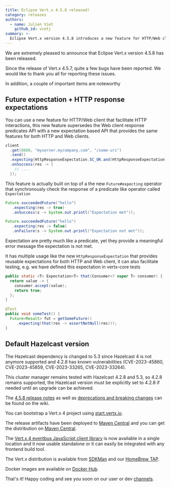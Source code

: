 ```yaml
---
title: Eclipse Vert.x 4.5.8 released!
category: releases
authors:
  - name: Julien Viet
    github_id: vietj
summary: >-
  Eclipse Vert.x version 4.5.8 introduces a new feature for HTTP/Web clients that supersedes the Web client response predicates API with an expectation-based API.
---
```


We are extremely pleased to announce that Eclipse Vert.x version 4.5.8 has been released.

Since the release of Vert.x 4.5.7, quite a few bugs have been reported. We would like to thank you all for reporting these issues.

In addition, a couple of important items are noteworthy

## Future expectation + HTTP response expectations

You can use a new feature for HTTP/Web client that facilitate HTTP interactions, this new feature supersedes the Web
client response predicates API with a new expectation based API that provides the same features for both HTTP and Web clients.

```java
client
  .get(8080, "myserver.mycompany.com", "/some-uri")
  .send()
  .expecting(HttpResponseExpectation.SC_OK.and(HttpResponseExpectation.JSON))
  .onSuccess(res -> {
    // ....
  });
```

This feature is actually built on top of a the new `Future#expecting` operator that synchronously check the response of a predicate like
operator called `Expectation`

```java
Future.succeededFuture("hello")
   .expecting(res -> true)
   .onSuccess(s -> System.out.printl("Expectation met"));

Future.succeededFuture("hello")
   .expecting(res -> false)
   .onFailure(s -> System.out.printl("Expectation not met"));
```

Expectation are pretty much like a predicate, yet they provide a meaningful error message the expectation is not met.

It has multiple usage like the new `HttpResponseExpectation` that provides reusable expectations for both HTTP and Web client, it 
can also facilitate testing, e.g. we have defined this expectation in vertx-core tests

```java
public static <T> Expectation<T> that(Consumer<? super T> consumer) {
  return value -> {
    consumer.accept(value);
    return true;
  };
}

@Test
public void someTest() {
  Future<Result> fut = getSomeFuture()
     .expecting(that(res -> assertNotNull(res)));
}
```

## Default Hazelcast version

The Hazelcast dependency is changed to 5.3 since Hazelcast 4 is not anymore supported and 4.2.8 has known vulnerabilities
(CVE-2023-45860, CVE-2023-45859, CVE-2023-33265, CVE-2023-33264).

This cluster manager remains tested with Hazelcast 4.2.8 and 5.3, so 4.2.8 remains supported, the Hazelcast version must
be explicitly set to 4.2.8 if needed until an upgrade can be achieved.

The [4.5.8 release notes](https://github.com/vert-x3/wiki/wiki/4.5.8-Release-Notes) as well as
[deprecations and breaking changes](https://github.com/vert-x3/wiki/wiki/4.5.8-Deprecations-and-breaking-changes)
can be found on the wiki.

You can bootstrap a Vert.x 4 project using [start.vertx.io](https://start.vertx.io).

The release artifacts have been deployed to [Maven Central](https://search.maven.org/search?q=g:io.vertx%20AND%20v:4.5.8) and
you can get the distribution on [Maven Central](https://repo1.maven.org/maven2/io/vertx/vertx-stack-manager/4.5.8/).

The [Vert.x 4 eventbus JavaScript client library](https://www.npmjs.com/package/@vertx/eventbus-bridge-client.js) is now available
in a single location and it now usable standalone or it can easily be integrated with any frontend build tool.

The Vert.x distribution is available from [SDKMan](https://sdkman.io) and our
[HomeBrew TAP](https://github.com/vertx-distrib/homebrew-tap).

Docker images are available on [Docker Hub](https://hub.docker.com/u/vertx/).

That's it! Happy coding and see you soon on our user or dev [channels](https://vertx.io/channels).
